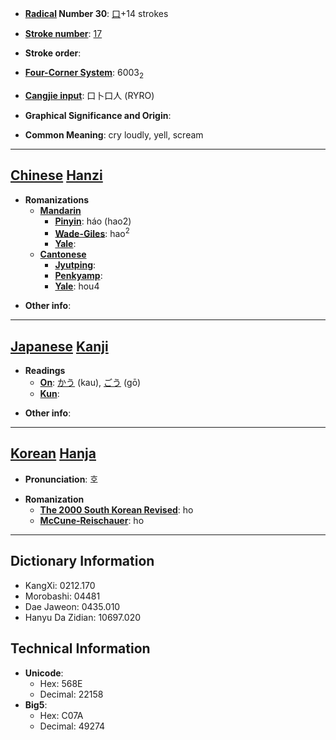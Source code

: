 * '''[[Wiktionary:Chinese radical index| Radical]] Number 30''': [[Wiktionary:Chinese radical index 口|口]]+14 strokes

* '''[[Wiktionary:Chinese total strokes index|Stroke number]]''': [[Wiktionary:Chinese total strokes index 17|17]]

* '''Stroke order''': 

* '''[[Wiktionary:Chinese four corner index|Four-Corner System]]''': 6003<sub>2</sub>

* '''[[Wiktionary:Chinese Cangjie index|Cangjie input]]''': 口卜口人 (RYRO)

* '''Graphical Significance and Origin''': 

* '''Common Meaning''': cry loudly, yell, scream

----

== [[Chinese]] [[Hanzi]] ==

* '''Romanizations'''
** '''[[Mandarin]]'''
*** '''[[Pinyin]]''': háo (hao2)
*** '''[[Wade-Giles]]''': hao<sup>2</sup>
*** '''[[Yale]]''': 
** '''[[Cantonese]]'''
*** '''[[Jyutping]]''':
*** '''[[Penkyamp]]''': 
*** '''[[Yale]]''': hou4

* '''Other info''': 

----

== [[Japanese]] [[Kanji]] ==

* '''Readings'''
** '''[[On]]''': [[かう]] (kau), [[ごう]] (gō)
** '''[[Kun]]''': 

* '''Other info''':  

----

== [[Korean]] [[Hanja]] ==

* '''Pronunciation''': 호

* '''Romanization'''
** '''[[The 2000 South Korean Revised Romanization|The 2000 South Korean Revised]]''': ho
** '''[[McCune-Reischauer]]''': ho

----

== Dictionary Information ==

* KangXi: 0212.170
* Morobashi: 04481
* Dae Jaweon: 0435.010
* Hanyu Da Zidian: 10697.020

== Technical Information ==

* '''Unicode''':
** Hex: 568E
** Decimal: 22158
* '''Big5''':
** Hex: C07A
** Decimal: 49274